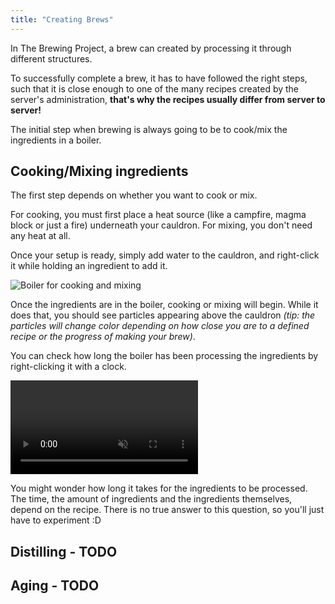 ```yaml
---
title: "Creating Brews"
---
```




In The Brewing Project, a brew can created by processing it through different structures.

To successfully complete a brew, it has to have followed the right steps, such that it is close enough to one of the many recipes created by the server's administration, **that's why the recipes usually differ from server to server!**

The initial step when brewing is always going to be to cook/mix the ingredients in a boiler.

## Cooking/Mixing ingredients

The first step depends on whether you want to cook or mix.

For cooking, you must first place a heat source (like a campfire, magma block or just a fire) underneath your cauldron. For mixing, you don't need any heat at all.

Once your setup is ready, simply add water to the cauldron, and right-click it while holding an ingredient to add it.

<Image src={boilerCookingAndMixingImage} alt="Boiler for cooking and mixing" />

Once the ingredients are in the boiler, cooking or mixing will begin. While it does that, you should see particles appearing above the cauldron *(tip: the particles will change color depending on how close you are to a defined recipe or the progress of making your brew)*.

You can check how long the boiler has been processing the ingredients by right-clicking it with a clock.

<video muted loop autoPlay>
    <source src={cookingMixingIngredientsVideo} type="video/mp4" />
</video>

You might wonder how long it takes for the ingredients to be processed. The time, the amount of ingredients and the ingredients themselves, depend on the recipe. There is no true answer to this question, so you'll just have to experiment :D

## Distilling - TODO

## Aging - TODO
